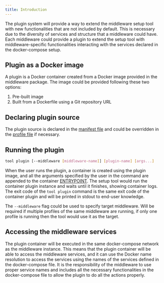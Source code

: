```yaml
---
title: Introduction
---
```


The plugin system will provide a way to extend the middleware setup tool with new functionalities that are not included by default. This is necessary due to the diversity of services and structure that a middleware could have. Each middleware could provide a plugin to extend the setup tool with middleware-specific functionalities interacting with the services declared in the docker-compose setup.

## Plugin as a Docker image

A plugin is a Docker container created from a Docker image provided in the middleware package. The image could be provided following these two options:

1. Pre-built image
2. Built from a Dockerfile using a Git repository URL

## Declaring plugin source

The plugin source is declared in the [manifest file](/docs/packaging/manifest#plugin) and could be overridden in the [profile file](/docs/packaging/profiles#plugin_overrides) if necessary.

## Running the plugin

```bash
tool plugin [--middleware [middleware-name]] [plugin-name] [args...]
```

<NotCLIDisclaimer/>

When the user runs the plugin, a container is created using the plugin image, and all the arguments specified by the user in the command are appended to the container [ENTRYPOINT](https://docs.docker.com/engine/reference/builder/#entrypoint). The setup tool would run the container plugin instance and waits until it finishes, showing container logs. The exit code of the `tool plugin` command is the same exit code of the container plugin and will be printed in stdout to end-user knowledge.

The `--middleware` flag could be used to specify target middleware. Will be required if multiple profiles of the same middleware are running, if only one profile is running then the tool would use it as the target.

## Accessing the middleware services

The plugin container will be executed in the same docker-compose network as the middleware instance. This means that the plugin container will be able to access the middleware services, and it can use the Docker name resolution to access the services using the names of the services defined in the docker-compose file. It is the responsibility of the middleware to use proper service names and includes all the necessary functionalities in the docker-compose file to allow the plugin to do all the actions properly.
